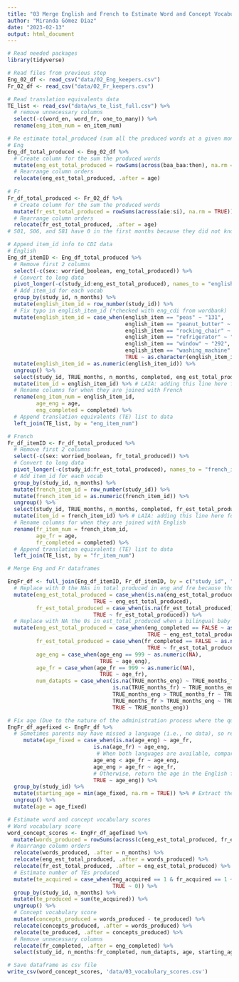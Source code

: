 ```yaml
---
title: "03 Merge English and French to Estimate Word and Concept Vocabulary Scores"
author: "Miranda Gómez Díaz"
date: "2023-02-13"
output: html_document
---
```


```r
# Read needed packages
library(tidyverse)
```

```r
# Read files from previous step
Eng_02_df <- read_csv("data/02_Eng_keepers.csv")
Fr_02_df <- read_csv("data/02_Fr_keepers.csv")

# Read translation equivalents data
TE_list <- read_csv("data/ws_te_list_full.csv") %>%
  # remove unnecessary columns
  select(-c(word_en, word_fr, one_to_many)) %>%
  rename(eng_item_num = en_item_num)
```

```r
# Re estimate total_produced (sum all the produced words at a given month)
# Eng
Eng_df_total_produced <- Eng_02_df %>%
  # Create column for the sum the produced words
  mutate(eng_est_total_produced = rowSums(across(baa_baa:then), na.rm = TRUE)) %>% 
  # Rearrange column orders
  relocate(eng_est_total_produced, .after = age)
  
# Fr
Fr_df_total_produced <- Fr_02_df %>%
  # Create column for the sum the produced words
  mutate(fr_est_total_produced = rowSums(across(aie:si), na.rm = TRUE)) %>%
  # Rearrange column orders
  relocate(fr_est_total_produced, .after = age)
# S01, S06, and S81 have 0 in the first months because they did not know any words in French

```


```r
# Append item_id info to CDI data
# English
Eng_df_itemID <- Eng_df_total_produced %>%
  # Remove first 2 columns
  select(-c(sex: worried_boolean, eng_total_produced)) %>%
  # Convert to long data
  pivot_longer(-c(study_id:eng_est_total_produced), names_to = "english_item", values_to = "eng_acquired") %>%
  # Add item_id for each vocab
  group_by(study_id, n_months) %>%
  mutate(english_item_id = row_number(study_id)) %>%
  # Fix typo in english_item_id (*checked with eng_cdi from wordbank)
  mutate(english_item_id = case_when(english_item == "peas" ~ "131",
                                     english_item == "peanut_butter" ~ "132",
                                     english_item == "rocking_chair" ~ "282",
                                     english_item == "refrigerator" ~ "283",
                                     english_item == "window" ~ "292",
                                     english_item == "washing_machine" ~ "293",
                                     TRUE ~ as.character(english_item_id))) %>%
  mutate(english_item_id = as.numeric(english_item_id)) %>%
  ungroup() %>%
  select(study_id, TRUE_months, n_months, completed, eng_est_total_produced, age, english_item, english_item_id, eng_acquired) %>% 
  mutate(item_id = english_item_id) %>% # LAIA: adding this line here for when we need to merge TEs
  # Rename columns for when they are joined with French
  rename(eng_item_num = english_item_id,
         age_eng = age,
         eng_completed = completed) %>%
  # Append translation equivalents (TE) list to data
  left_join(TE_list, by = "eng_item_num")

# French
Fr_df_itemID <- Fr_df_total_produced %>%
  # Remove first 2 columns
  select(-c(sex: worried_boolean, fr_total_produced)) %>%
  # Convert to long data
  pivot_longer(-c(study_id:fr_est_total_produced), names_to = "french_item", values_to = "fr_acquired") %>%
  # Add item_id for each vocab
  group_by(study_id, n_months) %>%
  mutate(french_item_id = row_number(study_id)) %>%
  mutate(french_item_id = as.numeric(french_item_id)) %>%
  ungroup() %>%
  select(study_id, TRUE_months, n_months, completed, fr_est_total_produced, age, french_item, french_item_id, fr_acquired) %>% 
  mutate(item_id = french_item_id) %>% # LAIA: adding this line here for when we need to merge TEs
  # Rename columns for when they are joined with English
  rename(fr_item_num = french_item_id,
         age_fr = age,
         fr_completed = completed) %>%
  # Append translation equivalents (TE) list to data
  left_join(TE_list, by = "fr_item_num")

```

```r
# Merge Eng and Fr dataframes 

EngFr_df <- full_join(Eng_df_itemID, Fr_df_itemID, by = c("study_id", "n_months", "te_id", "eng_item_num", "fr_item_num"), suffix = c("_eng", "_fr")) %>%
  # Replace with 0 the NAs in total produced in eng and fre because those children are in fact monolinguals.
  mutate(eng_est_total_produced = case_when(is.na(eng_est_total_produced) ~ 0,
                           TRUE ~ eng_est_total_produced),
         fr_est_total_produced = case_when(is.na(fr_est_total_produced) ~ 0,
                           TRUE ~ fr_est_total_produced)) %>%
  # Replace with NA the 0s in est_total_produced when a bilingual baby did not complete the CDI in one language, but did in the other
  mutate(eng_est_total_produced = case_when(eng_completed == FALSE ~ as.numeric(NA), 
                                            TRUE ~ eng_est_total_produced),
         fr_est_total_produced = case_when(fr_completed == FALSE ~ as.numeric(NA), 
                                            TRUE ~ fr_est_total_produced),
         age_eng = case_when(age_eng == 999 ~ as.numeric(NA),
                             TRUE ~ age_eng),
         age_fr = case_when(age_fr == 999 ~ as.numeric(NA),
                             TRUE ~ age_fr),
         num_datapts = case_when(is.na(TRUE_months_eng) ~ TRUE_months_fr,
                                 is.na(TRUE_months_fr) ~ TRUE_months_eng,
                                 TRUE_months_eng > TRUE_months_fr ~ TRUE_months_eng,
                                 TRUE_months_fr > TRUE_months_eng ~ TRUE_months_fr,
                                 TRUE ~ TRUE_months_eng))

# Fix age (Due to the nature of the administration process where the questionnaires are sent on the 1st of each month, there would be overlaps in the age when the questionnaires are filled. So when generating the report, we rely on the n_month variable to generate an estimate age to avoid overlaps.)
EngFr_df_agefixed <- EngFr_df %>% 
  # Sometimes parents may have missed a language (i.e., no data), so replace NA in a missing language with the age in the other language
     mutate(age_fixed = case_when(is.na(age_eng) ~ age_fr, 
                           is.na(age_fr) ~ age_eng,
                            # When both languages are available, compare the age across two languages and keep the smaller number (i.e., the age they first joined the project)
                           age_eng < age_fr ~ age_eng,
                           age_eng > age_fr ~ age_fr,
                           # Otherwise, return the age in the English form (since this should be the same as the age in the French form)
                           TRUE ~ age_eng)) %>% 
  group_by(study_id) %>%
  mutate(starting_age = min(age_fixed, na.rm = TRUE)) %>% # Extract the minimum age as the starting age of the project
  ungroup() %>%
  mutate(age = age_fixed) 

```

```r
# Estimate word and concept vocabulary scores
# Word vocabulary score
word_concept_scores <- EngFr_df_agefixed %>%
  mutate(words_produced = rowSums(across(c(eng_est_total_produced, fr_est_total_produced)), na.rm = FALSE)) %>%
 # Rearrange column orders
  relocate(words_produced, .after = n_months) %>%
  relocate(eng_est_total_produced, .after = words_produced) %>%
  relocate(fr_est_total_produced, .after = eng_est_total_produced) %>%
  # Estimate number of TEs produced
  mutate(te_acquired = case_when(eng_acquired == 1 & fr_acquired == 1 ~ 1,
                                 TRUE ~ 0)) %>%
  group_by(study_id, n_months) %>%
  mutate(te_produced = sum(te_acquired)) %>%
  ungroup() %>%
  # Concept vocabulary score
  mutate(concepts_produced = words_produced - te_produced) %>%
  relocate(concepts_produced, .after = words_produced) %>%
  relocate(te_produced, .after = concepts_produced) %>% 
  # Remove unnecessary columns
  relocate(fr_completed, .after = eng_completed) %>%
  select(study_id, n_months:fr_completed, num_datapts, age, starting_age, item_id_eng) 

```

```r
# Save dataframe as csv file
write_csv(word_concept_scores, 'data/03_vocabulary_scores.csv')
```

